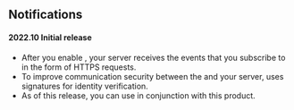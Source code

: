 
## Notifications

#### 2022.10 Initial release

* After you enable <Vg k="NCS_LONG" />, your server receives the events that you subscribe to in the form of HTTPS requests.
* To improve communication security between the <Vg k="NCS_LONG" /> and your server, <Vg k="AGORA_BACKEND" /> uses signatures
for identity verification.
* As of this release, you can use <Vg k="NCS_LONG" /> in conjunction with this product.